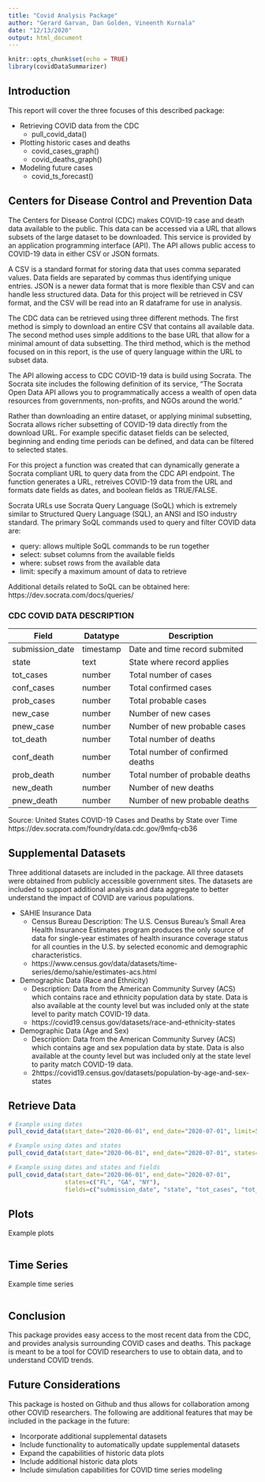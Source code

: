 ```yaml
---
title: "Covid Analysis Package"
author: "Gerard Garvan, Dan Golden, Vineenth Kurnala"
date: "12/13/2020"
output: html_document
---
```


```r
knitr::opts_chunk$set(echo = TRUE)
library(covidDataSummarizer)
```


## Introduction

This report will cover the three focuses of this described package:  

* Retrieving COVID data from the CDC
  * pull_covid_data()
* Plotting historic cases and deaths
  * covid_cases_graph()
  * covid_deaths_graph()
* Modeling future cases
  * covid_ts_forecast()


## Centers for Disease Control and Prevention Data

The Centers for Disease Control (CDC) makes COVID-19 case and death data available to the public. This data can be accessed via a URL that allows subsets of the large dataset to be downloaded. This service is provided by an application programming interface (API). The API allows public access to COVID-19 data in either CSV or JSON formats.  

A CSV is a standard format for storing data that uses comma separated values. Data fields are separated by commas thus identifying unique entries. JSON is a newer data format that is more flexible than CSV and can handle less structured data. Data for this project will be retrieved in CSV format, and the CSV will be read into an R dataframe for use in analysis.  

The CDC data can be retrieved using three different methods. The first method is simply to download an entire CSV that contains all available data. The second method uses simple additions to the base URL that allow for a minimal amount of data subsetting. The third method, which is the method focused on in this report, is the use of query language within the URL to subset data.  

The API allowing access to CDC COVID-19 data is build using Socrata. The Socrata site includes the following definition of its service, "The Socrata Open Data API allows you to programmatically access a wealth of open data resources from governments, non-profits, and NGOs around the world."  

Rather than downloading an entire dataset, or applying minimal subsetting, Socrata allows richer subsetting of COVID-19 data directly from the download URL. For example specific dataset fields can be selected, beginning and ending time periods can be defined, and data can be filtered to selected states.  

For this project a function was created that can dynamically generate a Socrata compliant URL to query data from the CDC API endpoint. The function generates a URL, retreives COVID-19 data from the URL and formats date fields as dates, and boolean fields as TRUE/FALSE.  

Socrata URLs use Socrata Query Language (SoQL) which is extremely similar to Structured Query Language (SQL), an ANSI and ISO industry standard. The primary SoQL commands used to query and filter COVID data are:  

* query: allows multiple SoQL commands to be run together  
* select: subset columns from the available fields  
* where: subset rows from the available data  
* limit: specify a maximum amount of data to retrieve  

Additional details related to SoQL can be obtained here: https://dev.socrata.com/docs/queries/  

### CDC COVID DATA DESCRIPTION

Field             | Datatype    | Description
-----             | --------    | -----------
submission_date   | timestamp   | Date and time record submited
state             | text        | State where record applies 
tot_cases         | number      | Total number of cases
conf_cases        | number      | Total confirmed cases
prob_cases        | number      | Total probable cases
new_case          | number      | Number of new cases
pnew_case         | number      | Number of new probable cases
tot_death         | number      | Total number of deaths
conf_death        | number      | Total number of confirmed deaths
prob_death        | number      | Total number of probable deaths
new_death         | number      | Number of new deaths
pnew_death        | number      | Number of new probable deaths


Source: United States COVID-19 Cases and Deaths by State over Time https://dev.socrata.com/foundry/data.cdc.gov/9mfq-cb36


## Supplemental Datasets

Three additional datasets are included in the package. All three datasets were obtained from publicly accessible government sites. The datasets are included to support additional analysis and data aggregate to better understand the impact of COVID are various populations.

* SAHIE Insurance Data
  * Census Bureau Description: The U.S. Census Bureau’s Small Area Health Insurance Estimates program produces the only source of data for single-year estimates of health insurance coverage status for all counties in the U.S. by selected economic and demographic characteristics.
  * https://www.census.gov/data/datasets/time-series/demo/sahie/estimates-acs.html


* Demographic Data (Race and Ethnicity)
  * Description: Data from the American Community Survey (ACS) which contains race and ethnicity population data by state. Data is also available at the county level but was included only at the state level to parity match COVID-19 data.
  * https://covid19.census.gov/datasets/race-and-ethnicity-states

* Demographic Data (Age and Sex)
  * Description: Data from the American Community Survey (ACS) which contains age and sex population data by state. Data is also available at the county level but was included only at the state level to parity match COVID-19 data.
  * 2https://covid19.census.gov/datasets/population-by-age-and-sex-states


## Retrieve Data

```r
# Example using dates
pull_covid_data(start_date="2020-06-01", end_date="2020-07-01", limit=5)
```

```r
# Example using dates and states
pull_covid_data(start_date="2020-06-01", end_date="2020-07-01", states=c("FL", "GA", "NY"), limit=5)
```

```r
# Example using dates and states and fields
pull_covid_data(start_date="2020-06-01", end_date="2020-07-01", 
                states=c("FL", "GA", "NY"), 
                fields=c("submission_date", "state", "tot_cases", "tot_death"), limit=10)
```

## Plots

Example plots

```r

```


## Time Series

Example time series

```r

```



## Conclusion

This package provides easy access to the most recent data from the CDC, and provides analysis surrounding COVID cases and deaths. This package is meant to be a tool for COVID researchers to use to obtain data, and to understand COVID trends.


## Future Considerations

This package is hosted on Github and thus allows for collaboration among other COVID researchers. The following are additional features that may be included in the package in the future:  

* Incorporate additional supplemental datasets
* Include functionality to automatically update supplemental datasets
* Expand the capabilities of historic data plots
* Include additional historic data plots
* Include simulation capabilities for COVID time series modeling

